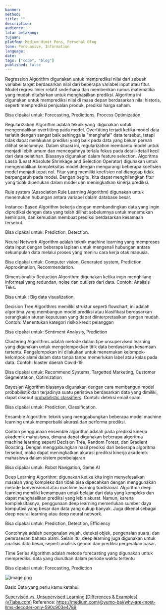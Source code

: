 ```yaml
---
banner: 
method: 
title: ""
description: 
audience: 
latar belakang: 
tujuan: 
platfom: Medium Himit Pens, Personal Blog
tone: Persuasive, Information
language: 
date: 
tags: ["code", "blog"]
published: false
---
```

Regression Algorithm digunakan untuk memprediksi nilai dari sebuah variabel target berdasarkan nilai dari beberapa variabel input atau fitur. Model regresi linier relatif sederhana dan memberikan rumus matematika yang mudah ditafsirkan untuk menghasilkan prediksi. Algoritma ini digunakan untuk memprediksi nilai di masa depan berdasarkan nilai historis, seperti memprediksi penjualan produk, prediksi harga saham.

Bisa dipakai untuk: Forecasting, Predictions, Process Optimization.

Regularization Algorithm adalah teknik yang  digunakan untuk mengendalikan overfitting pada model. Overfitting terjadi ketika model data terlatih dengan sangat baik sehingga ia "menghafal" data tersebut, tetapi tidak dapat melakukan prediksi yang baik pada data yang belum pernah dilihat sebelumnya. Dalam situasi ini, regularization membantu model untuk menjadi lebih umum dan mencegahnya terlalu fokus pada detail-detail kecil dari data pelatihan. Biasanya digunakan dalam feature selection. Algoritma Lasso (Least Absolute Shrinkage and Selection Operator) digunakan untuk mengendalikan kompleksitas model dengan mengurangi beberapa koefisien model menjadi tepat nol. Fitur yang memiliki koefisien nol dianggap tidak berpengaruh pada model. Dengan begitu, kita dapat menghilangkan fitur yang tidak diperlukan dalam model dan meningkatkan kinerja prediksi.

Rule system (Association Rule Learning Algorithm) digunakan untuk menemukan hubungan antara variabel dalam database besar.

Instance-Based Algorithm bekerja dengan membandingkan data yang ingin diprediksi dengan data yang telah dilihat sebelumnya untuk menemukan kemiripan, dan kemudian membuat prediksi berdasarkan kesamaan tersebut.

Bisa dipakai untuk: Prediction, Detection.

Neural Network Algorithm adalah teknik machine learning yang memproses data input dengan beberapa lapisan untuk mengenali hubungan antara sekumpulan data melalui proses yang meniru cara kerja otak manusia.

Bisa dipakai untuk: Computer vision, Generated system, Prediction, Approximation, Recommendation.

Dimensionality Reduction Algorithm: digunakan ketika ingin menghilang informasi yang redundan, noise dan outliers dari data. Contoh: Analisis Teks.

Bisa untuk : Big data visualization,

Decision Tree Algorithms memiliki struktur seperti flowchart, ini adalah algoritma yang membangun model prediksi atau klasifikasi berdasarkan serangkaian aturan keputusan yang dapat diinterpretasikan dengan mudah. Contoh: Menentukan kategori risiko kredit pelanggan

Bisa dipakai untuk: Sentiment Analysis, Prediction

Clustering Algorithms adalah metode dalam tipe unsupervised learning yang digunakan untuk mengelompokkan titik data berdasarkan kesamaan tertentu. Pengelompokan ini dilakukan untuk menemukan kelompok-kelompok alami dalam data tanpa tanpa memerlukan label atau kelas pada data. Contoh: klaster daerah Covid-19.

Bisa dipakai untuk: Recommend Systems, Targetted Marketing, Customer Segmentation, Optimization

Bayesian Algorithm biasanya digunakan dengan cara membangun model probabilistik dari terjadinya suatu peristiwa berdasarkan data yang dimiliki, dapat disebut [probabilistic classifiers](https://towardsdatascience.com/introduction-to-probabilistic-classification-a-machine-learning-perspective-b4776b469453). Contoh: deteksi email spam.

Bisa dipakai untuk: Prediction, Classification.

Ensamble Algorithm: teknik yang menggabungkan beberapa model machine learning untuk memperbaiki akurasi dan performa prediksi.

Contoh penggunaan ensemble algorithm adalah pada prediksi kinerja akademik mahasiswa, dimana dapat digunakan beberapa algoritma machine learning seperti Decision Tree, Random Forest, dan Gradient Boosting. Dengan menggabungkan hasil prediksi dari beberapa algoritma tersebut, maka dapat meningkatkan akurasi prediksi kinerja akademik mahasiswa dalam sistem pembelajaran.

Bisa dipakai untuk: Robot Navigation, Game AI

Deep Learning Algorithm: digunakan ketika kita ingin menyelesaikan masalah yang kompleks dan tidak bisa dipecahkan dengan menggunakan metode konvensional atau machine learning tradisional. Algoritma deep learning memiliki kemampuan untuk belajar dari data yang kompleks dan dapat menghasilkan prediksi yang lebih akurat. Namun, karena kompleksitasnya, penggunaan deep learning memerlukan sumber daya komputasi yang besar dan data yang cukup banyak. Juga dikenal sebagai deep neural learning atau deep neural network.

Bisa dipakai untuk: Prediction, Detection, Efficiency

Contohnya adalah pengenalan wajah, deteksi objek, pengenalan suara, dan pemrosesan bahasa alami. Selain itu, deep learning juga digunakan untuk analisis data besar, seperti analisis genom dan prediksi pergerakan pasar.

Time Series Algorithm adalah metode forecasting yang digunakan untuk memprediksi data yang diurutkan dalam periode waktu tertentu

Bisa dipakai untuk: Forecasting, Prediction


![image.png](https://codahosted.io/docs/7V84xY4hnz/blobs/bl-XPsEMviGZZ/9d8071c6f149119842c6e733c79ff66a05397c36a616079f8c37b07fa0bb2863f54344342c6b991f661d768df7bb7dd960b5dff2218f169e6c270aa40c1af97985fbe4e80ac414245f7cb3c894c538e709593141eb133c877d256ae90732ed88e466462f)

Basic Data yang perlu kamu ketahui:

[Supervised vs. Unsupervised Learning [Differences & Examples] (v7labs.com)](https://www.v7labs.com/blog/supervised-vs-unsupervised-learning)
Reference:
https://medium.com/@yumo-bai/why-are-most-llms-decoder-only-590c903e4789